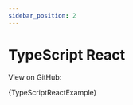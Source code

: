 ```yaml
---
sidebar_position: 2
---
```



# TypeScript React

View on GitHub: <ExternalLink title="TypeScript React Example" url="https://github.com/kyco/eeaas/blob/main/apps/docs-new/src/examples/typescript-react.jsx" />

<CodeBlock language="tsx" title="typescript-react.tsx" showLineNumbers>
  {TypeScriptReactExample}
</CodeBlock>

